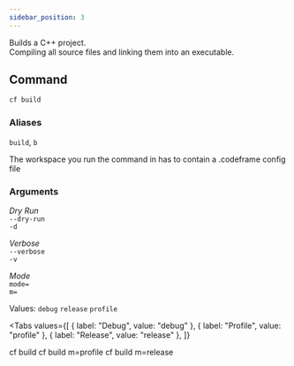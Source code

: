 ```yaml
---
sidebar_position: 3
---
```


Builds a C++ project.  
Compiling all source files and linking them into an executable.

## Command

```bash
cf build
```

### Aliases

`build`, `b`

The workspace you run the command in has to contain a .codeframe config file

### Arguments

_Dry Run_  
`--dry-run`  
`-d`

_Verbose_  
`--verbose`  
`-v`

_Mode_  
`mode=`  
`m=`

Values: `debug` `release` `profile`


<Tabs
  values={[
    { label: "Debug", value: "debug" },
    { label: "Profile", value: "profile" },
    { label: "Release", value: "release" },
  ]}
>
  <TabItem value="debug">
    <CodeBlock language="bash">cf build</CodeBlock>
  </TabItem>
  <TabItem value="profile">
    <CodeBlock language="bash">cf build m=profile</CodeBlock>
  </TabItem>
  <TabItem value="release">
    <CodeBlock language="bash">cf build m=release</CodeBlock>
  </TabItem>
</Tabs>
